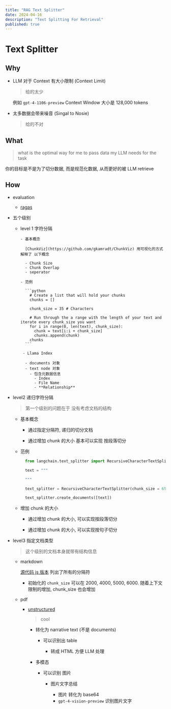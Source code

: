 ```yaml
---
title: "RAG Text Splitter"
date: 2024-04-16
description: "Text Splitting For Retrieval"
published: true
---
```


# Text Splitter

## Why

- LLM 对于 Context 有大小限制 (Context Limit)

  > 给的太少

  例如 `gpt-4-1106-preview` Context Window 大小是 128,000 tokens

- 太多数据会带来噪音 (Singal to Nosie)

  > 给的不对

## What

> what is the optimal way for me to pass data my LLM needs for the task

你的目标是不是为了切分数据, 而是规范化数据, 从而更好的被 LLM retrieve

## How

- evaluation

  - [ragas](https://github.com/explodinggradients/ragas)

- 五个级别

  - level 1 字符分隔

        - 基本概念

          [ChunkViz](https://github.com/gkamradt/ChunkViz) 用可视化的方式解释了 以下概念

          - Chunk Size
          - Chunk Overlap
          - seperator

        - 范例

          ```python
            # Create a list that will hold your chunks
            chunks = []

            chunk_size = 35 # Characters

            # Run through the a range with the length of your text and iterate every chunk_size you want
            for i in range(0, len(text), chunk_size):
              chunk = text[i:i + chunk_size]
              chunks.append(chunk)
            chunks
          ```

         - Llama Index

          - documents 对象
          - text node 对象
            - 包含元数据信息
              - Index
              - File Name
              - **Relationship**

- level2 递归字符分隔

  > 第一个级别的问题在于 没有考虑文档的结构

  - 基本概念

    - 通过指定分隔符, 递归的切分文档

    - 通过增加 chunk 的大小 基本可以实现 按段落切分

  - 范例

    ```python
      from langchain.text_splitter import RecursiveCharacterTextSplitter

      text = """

      """

      text_splitter = RecursiveCharacterTextSplitter(chunk_size = 65, chunk_overlap=0)

      text_splitter.create_documents([text])

    ```

  - 增加 chunk 的大小

    - 通过增加 chunk 的大小, 可以实现按段落切分

    - 通过增加 chunk 的大小, 可以实现按句子切分

- level3 指定文档类型

  > 这个级别的文档本身就带有结构信息

  - markdown

    [源代码 js 版本](https://github.com/langchain-ai/langchainjs/blob/main/langchain/src/text_splitter.ts#L590) 列出了所有的分隔符

    - 初始化的 `chunk_size` 可以在 2000, 4000, 5000, 6000. 随着上下文限制的增加, chunk_size 也会增加

  - pdf

    - [unstructured](https://unstructured.io/)

      > cool

      - 转化为 narrative text (不是 documents)

        - 可以识别出 table

          - 转成 HTML 方便 LLM 处理

      - 多模态

        - 可以识别 图片

          - 图片文字总结

            - 图片 转化为 base64
            - `gpt-4-vision-preview` 识别图片文字
